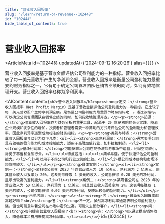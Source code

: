 ```yaml
---
title: "营业收入回报率"
slug: "/learn/return-on-revenue--102448"
id: "102448"
hide_table_of_contents: true
---
```



# 营业收入回报率

<ArticleMeta id={102448} updatedAt={'2024-09-12 16:20:26'} alias={`[]`} />
<div className='border-solid border-b border-t-0 my-4 border-[var(--ifm-color-gray-300)]' />

营业收入回报率是基于营收金额评估公司盈利能力的一种指标。营业收入回报率比较了每一美元营收所产生的净利润金额。营业收入回报率是衡量公司盈利能力最重要的财务指标之一，它有助于确定公司管理团队在销售业绩的同时，如何有效地管理开支。营业收入回报率也称为净利润率。

<AIContent content={`<h2>营业收入回报率</h2><p><strong>定义：</strong>营业收入回报率（Net Profit Margin）是基于营收金额评估公司盈利能力的一种指标。它比较了每一美元营收所产生的净利润金额，是衡量公司盈利能力最重要的财务指标之一。通过该指标，可以确定公司管理团队在销售业绩的同时，如何有效地管理开支。</p><p><strong>起源：</strong>营业收入回报率作为财务分析的重要工具，起源于 20 世纪初期的会计实践。随着企业规模和复杂性的增加，投资者和管理者需要一种简明的方式来评估公司的盈利能力和管理效率，因此净利润率逐渐成为标准的财务指标。</p><p><strong>类别与特点：</strong>营业收入回报率可以分为以下几类：<ul><li><strong>高净利润率：</strong>通常表明公司具有较强的盈利能力和成本控制能力，适用于高附加值行业，如科技和制药。</li><li><strong>低净利润率：</strong>可能反映出公司在竞争激烈的市场中运营，利润空间较小，常见于零售和食品行业。</li></ul>特点包括：<ul><li>简单易懂，便于快速评估公司盈利能力。</li><li>可以用于不同公司和行业之间的比较。</li><li>受公司成本结构和市场环境影响较大。</li></ul></p><p><strong>具体案例：</strong><ol><li><strong>案例一：</strong>某科技公司在 2023 年的营业收入为 10 亿美元，净利润为 2 亿美元，则其营业收入回报率为 20%。这表明每赚取 1 美元的收入，公司能获得 0.20 美元的净利润，显示出较高的盈利能力。</li><li><strong>案例二：</strong>某零售公司在 2023 年的营业收入为 50 亿美元，净利润为 1 亿美元，则其营业收入回报率为 2%。这表明每赚取 1 美元的收入，公司仅能获得 0.02 美元的净利润，反映出较低的盈利能力。</li></ol></p><p><strong>常见问题：</strong><ul><li><strong>问：</strong>营业收入回报率越高越好吗？<br/><strong>答：</strong>不一定。虽然高净利润率通常表明公司盈利能力强，但也可能意味着公司在市场中定价过高，可能失去部分客户。</li><li><strong>问：</strong>如何提高营业收入回报率？<br/><strong>答：</strong>可以通过提高销售收入、降低成本和费用来提高净利润率。</li></ul></p>`} id={102448} />

